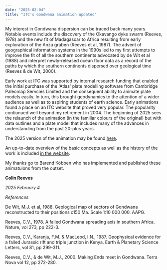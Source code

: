 ```yaml
---
date: "2025-02-04"
title: "ITC's Gondwana animation updated"
---
```



My interest in Gondwana dispersion can be traced back many years.  Notable events include the discovery of the Okavango dyke swarm (Reeves, 1978) and the new fit of Madagascar to Africa resulting from early exploration of the Anza graben (Reeves et al, 1987).  The advent of geographical information systems in the 1990s led to my first attempts to improve the fit of all the southern continents advocated by de Wit et al (1988) and interpret newly-released ocean floor data as a record of the paths by which the southern continents dispersed over geological time (Reeves & de Wit, 2000).

Early work at ITC was supported by internal research funding that enabled the initial purchase of the 'Atlas' plate modelling software from Cambridge Paleomap Servcies Limited and the consequent ability to animate plate models easily.  In turn, this brought geodynamics to the attention of a wider audience as well as to aspiring students of earth science.  Early animations found a place on an ITC website that proved very popular. The popularity contiunued well beyond my retirement in 2004.  The beginning of 2025 sees the relaunch of the animation (in the familiar colours of the original) but with data outlines and a plate model that includes many of the advances in understanding from the past 20-plus years.

The 2025 version of the animation may be found [here](https://kartoweb.itc.nl/gondwana/).

An up-to-date overview of the basic concepts as well as the history of the work is included [in the website](https://kartoweb.itc.nl/gondwana/researchproject.html).

My thanks go to Barend Köbben who has implemented and published these animatuions from the outset. 

**Colin Reeves**

*2025 February 4*



*References*

De Wit, M.J. et al, 1988. Geological map of sectors of Gondwana reconstructed to their positions c150 Ma. Scale 1:10 000 000. AAPG.

Reeves, C.V., 1978. A failed Gondwana spreading axis in southern Africa.  Nature, vol 273, pp 222-3.

Reeves, C.V., Karanja, F.M. & MacLeod, I.N., 1987. Geophysical evidence for a failed Jurassic rift and triple junction in Kenya.  Earth & Planetary Science Letters, vol 81, pp 299-311.

Reeves, C.V., & de Wit, M.J., 2000. Making Ends meet in Gondwana. Terra Nova vol 12, pp 272-280.

